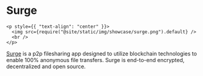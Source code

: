 # Surge

```mdx-code-block
<p style={{ "text-align": "center" }}>
  <img src={require("@site/static/img/showcase/surge.png").default} />
  <br />
</p>
```

[Surge](https://getsurge.io/) is a p2p filesharing app designed to utilize
blockchain technologies to enable 100% anonymous file transfers. Surge is
end-to-end encrypted, decentralized and open source.
